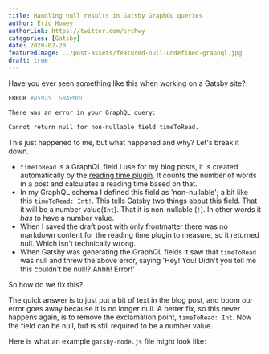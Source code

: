 ```yaml
---
title: Handling null results in Gatsby GraphQL queries
author: Eric Howey
authorLink: https://twitter.com/erchwy
categories: [Gatsby]
date: 2020-02-20
featuredImage: ../post-assets/featured-null-undefined-graphql.jpg
draft: true
---
```


Have you ever seen something like this when working on a Gatsby site?

```sh
ERROR #85925  GRAPHQL

There was an error in your GraphQL query:

Cannot return null for non-nullable field timeToRead.
```

This just happened to me, but what happened and why? Let's break it down.

- `timeToRead` is a GraphQL field I use for my blog posts, it is created automatically by the [reading time plugin](https://www.gatsbyjs.org/packages/gatsby-remark-reading-time/). It counts the number of words in a post and calculates a reading time based on that.
- In my GraphQL schema I defined this field as 'non-nullable'; a bit like this `timeToRead: Int!`. This tells Gatsby two things about this field. That it will be a number value(`Int`). That it is non-nullable (`!`). In other words it _has_ to have a number value.
- When I saved the draft post with only frontmatter there was no markdown content for the reading time plugin to measure, so it returned null. Which isn't technically wrong.
- When Gatsby was generating the GraphQL fields it saw that `timeToRead` was null and threw the above error, saying 'Hey! You! Didn't you tell me this couldn't be null!? Ahhh! Error!'

So how do we fix this?

The quick answer is to just put a bit of text in the blog post, and boom our error goes away because it is no longer null. A better fix, so this never happens again, is to remove the exclamation point, `timeToRead: Int`. Now the field can be null, but is still required to be a number value.

Here is what an example `gatsby-node.js` file might look like:

```js
```
